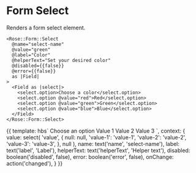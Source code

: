 
<Meta title="Rose|Form/Select" component="Form/Select" />

# Form Select

Renders a form select element.

```htmlbars
<Rose::Form::Select
  @name="select-name"
  @value="green"
  @label="Color"
  @helperText="Set your desired color"
  @disabled={{false}}
  @error={{false}}
  as |Field|
>
  <Field as |select|>
    <select.option>Choose a color</select.option>
    <select.option @value="red">Red</select.option>
    <select.option @value="green">Green</select.option>
    <select.option @value="blue">Blue</select.option>
  </Field>
</Rose::Form::Select>
```

<Preview>
  <Story name="Basic" height="10rem">{{
    template: hbs`
      <Rose::Form::Select
        @name={{name}}
        @value={{value}}
        @label={{label}}
        @helperText={{helperText}}
        @disabled={{disabled}}
        @error={{error}}
        @onChange={{fn onChange}}
        as |Field|
      >
        <Field as |select|>
          <select.option>Choose an option</select.option>
          <select.option @value="value-1">Value 1</select.option>
          <select.option @value="value-2">Value 2</select.option>
          <select.option @value="value-3">Value 3</select.option>
        </Field>
      </Rose::Form::Select>
    `,
    context: {
      value: select(
        'value',
        {
          null: null,
          'value-1': 'value-1',
          'value-2': 'value-2',
          'value-3': 'value-3',
        },
        null
      ),
      name: text('name', 'select-name'),
      label: text('label', 'Label'),
      helperText: text('helperText', 'Helper text'),
      disabled: boolean('disabled', false),
      error: boolean('error', false),
      onChange: action('changed'),
    }
  }}</Story>
</Preview>
